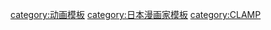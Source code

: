 [[category:动画模板|category:动画模板]]
[[category:日本漫画家模板|category:日本漫画家模板]]
[[category:CLAMP|category:CLAMP]]